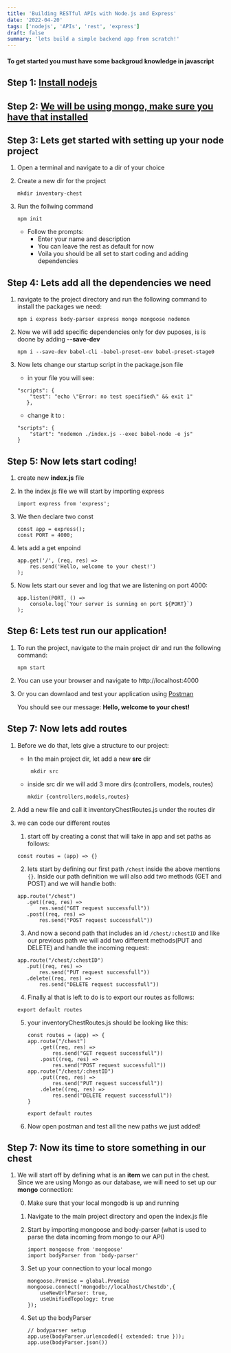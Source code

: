 ```yaml
---
title: 'Building RESTful APIs with Node.js and Express'
date: '2022-04-20'
tags: ['nodejs', 'APIs', 'rest', 'express']
draft: false
summary: 'lets build a simple backend app from scratch!'
---
```


#### To get started you must have some backgroud knowledge in javascript

## **Step 1**: [Install nodejs](https://nodejs.org/en/download/)

## **Step 2**: [We will be using mongo, make sure you have that installed](https://www.mongodb.com/docs/manual/installation/)

## **Step 3**: Lets get started with setting up your node project

1. Open a terminal and navigate to a dir of your choice
1. Create a new dir for the project
    ```
    mkdir inventory-chest
    ```

1. Run the follwing command 
    ```
    npm init
    ```
   - Follow the prompts:
     - Enter your name and description
     - You can leave the rest as default for now 
     - Voila you should be all set to start coding and adding dependencies 
    
## **Step 4**: Lets add all the dependencies we need

 1. navigate to the project directory and run the following command to install the packages we need:
    ```
    npm i express body-parser express mongo mongoose nodemon
    ```

2. Now we will add specific dependencies only for dev puposes, is is doone by adding  __--save-dev__ 
   ```
   npm i --save-dev babel-cli -babel-preset-env babel-preset-stage0
   ```

3. Now lets change our startup script in the package.json file

    - in your file you will see:
    ```
    "scripts": {
        "test": "echo \"Error: no test specified\" && exit 1"
       },
    ```
    - change it to :
    ```
    "scripts": {
        "start": "nodemon ./index.js --exec babel-node -e js"
    }
    ```

## **Step 5**: Now lets start coding!

1. create new **index.js** file 

2. In the index.js file we will start by importing express

    ```
    import express from 'express';
    ```
3. We then declare two const
    ```
    const app = express();
    const PORT = 4000;
    ```

4. lets add a get enpoind
    ```
    app.get('/', (req, res) =>
        res.send('Hello, welcome to your chest!')
    );
    ```
5. Now lets start our sever and log that we are listening on port 4000:
    ```
    app.listen(PORT, () => 
        console.log(`Your server is sunning on port ${PORT}`)
    );
    ```
## **Step 6**: Lets test run our application!
1. To run the project, navigate to the main project dir and run the following command:
    ```
    npm start
    ```
2. You can use your browser and navigate to http://localhost:4000
3. Or you can downlaod and test your application using [Postman](https://www.postman.com/downloads/) 

    You should see our message: **Hello, welcome to your chest!**

## **Step 7**: Now lets add routes 

1. Before we do that, lets give a structure to our project:
    
    - In the main project dir, let add a new **src** dir

      ```
       mkdir src
      ```
    - inside src dir we will add 3 more dirs (controllers, models, routes)
      ```
      mkdir {controllers,models,routes}
      ```
2. Add a new file and call it inventoryChestRoutes.js under the routes dir
3. we can code our different routes
    1. start off by creating a const that will take in app and set paths as follows:
     ```
    const routes = (app) => {}

     ```
    2. lets start by defining our first path `/chest` inside the above mentions `{}`.
        Inside our path definition we will also add two methods (GET and POST) and we will handle both:
     ```
    app.route("/chest")
        .get((req, res) =>
            res.send("GET request successfull"))
        .post((req, res) => 
            res.send("POST request successfull"))
     ```
    3. And now a second path that includes an id `/chest/:chestID`
        and like our previous path we will add two different methods(PUT and DELETE) and handle the incoming request:
     ```
     app.route("/chest/:chestID")
        .put((req, res) => 
            res.send("PUT request successfull"))
        .delete((req, res) => 
            res.send("DELETE request successfull"))
     ```
    4. Finally al that is left to do is to export our routes as follows:
     ```
    export default routes

     ```
    5. your inventoryChestRoutes.js should be looking like this:
     
        ```
        const routes = (app) => {
        app.route("/chest")
            .get((req, res) =>
                res.send("GET request successfull"))
            .post((req, res) => 
                res.send("POST request successfull"))
        app.route("/chest/:chestID")
            .put((req, res) => 
                res.send("PUT request successfull"))
            .delete((req, res) => 
                res.send("DELETE request successfull"))
        } 

        export default routes

        ```
    6. Now open postman and test all the new paths we just added!

## **Step 7**: Now its time to store something in our chest

1. We will start off by defining what is an __item__ we can put in the chest. Since we are using Mongo as our database, we will need to set up our **mongo** connection: 

    0. Make sure that your local mongodb is up and running
    1. Navigate to the main project directory and open the index.js file
    2. Start by importing mongoose and body-parser (what is used to parse the data incoming from mongo to our API)
        ```
        import mongoose from 'mongoose'
        import bodyParser from 'body-parser'

        ```

    3. Set up your connection to your local mongo
        ```
        mongoose.Promise = global.Promise 
        mongoose.connect('mongodb://localhost/Chestdb',{
            useNewUrlParser: true,
            useUnifiedTopology: true
        });
        ```
    4. Set up the bodyParser
        ```
        // bodyparser setup
        app.use(bodyParser.urlencoded({ extended: true }));
        app.use(bodyParser.json())
        ```
